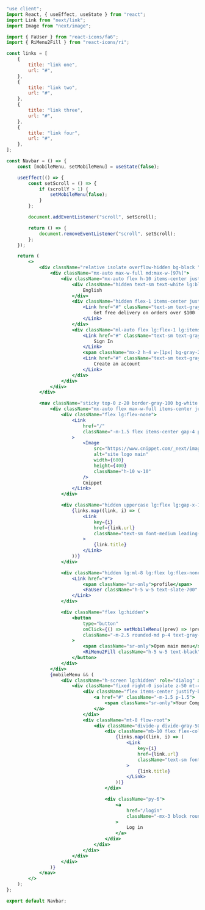 ```jsx
"use client";
import React, { useEffect, useState } from "react";
import Link from "next/link";
import Image from "next/image";

import { FaUser } from "react-icons/fa6";
import { RiMenu2Fill } from "react-icons/ri";

const links = [
    {
        title: "link one",
        url: "#",
    },
    {
        title: "link two",
        url: "#",
    },
    {
        title: "link three",
        url: "#",
    },
    {
        title: "link four",
        url: "#",
    },
];

const Navbar = () => {
    const [mobileMenu, setMobileMenu] = useState(false);

    useEffect(() => {
        const setScroll = () => {
            if (scrollY > 1) {
                setMobileMenu(false);
            }
        };

        document.addEventListener("scroll", setScroll);

        return () => {
            document.removeEventListener("scroll", setScroll);
        };
    });

    return (
        <>
            <div className="relative isolate overflow-hidden bg-black ">
                <div className="mx-auto max-w-full md:max-w-[97%]">
                    <div className="mx-auto flex h-10 items-center justify-between px-4 sm:px-6 lg:px-8">
                        <div className="hidden text-sm text-white lg:block lg:flex-1">
                            English
                        </div>
                        <div className="hidden flex-1 items-center justify-center lg:flex">
                            <Link href="#" className="text-sm text-gray-200">
                                Get free delivery on orders over $100
                            </Link>
                        </div>
                        <div className="ml-auto flex lg:flex-1 lg:items-center lg:justify-end lg:gap-2">
                            <Link href="#" className="text-sm text-gray-100">
                                Sign In
                            </Link>
                            <span className="mx-2 h-4 w-[1px] bg-gray-200"></span>
                            <Link href="#" className="text-sm text-gray-100">
                                Create an account
                            </Link>
                        </div>
                    </div>
                </div>
            </div>

            <nav className="sticky top-0 z-20 border-gray-100 bg-white py-6">
                <div className="mx-auto flex max-w-full items-center justify-between px-6 md:max-w-[97%] lg:px-8">
                    <div className="flex lg:flex-none">
                        <Link
                            href="/"
                            className="-m-1.5 flex items-center gap-4 p-1.5 text-2xl text-black"
                        >
                            <Image
                                src="https://www.cnippet.com/_next/image?url=%2F_next%2Fstatic%2Fmedia%2Ficon.2586383c.png&w=640&q=75"
                                alt="site logo main"
                                width={680}
                                height={400}
                                className="h-10 w-10"
                            />
                            Cnippet
                        </Link>
                    </div>

                    <div className="hidden uppercase lg:flex lg:gap-x-12">
                        {links.map((link, i) => (
                            <Link
                                key={i}
                                href={link.url}
                                className="text-sm font-medium leading-6 text-gray-700 hover:text-black"
                            >
                                {link.title}
                            </Link>
                        ))}
                    </div>

                    <div className="hidden lg:ml-8 lg:flex lg:flex-none lg:items-center lg:gap-4 lg:pl-8">
                        <Link href="#">
                            <span className="sr-only">profile</span>
                            <FaUser className="h-5 w-5 text-slate-700" />
                        </Link>
                    </div>

                    <div className="flex lg:hidden">
                        <button
                            type="button"
                            onClick={() => setMobileMenu((prev) => !prev)}
                            className="-m-2.5 rounded-md p-4 text-gray-900"
                        >
                            <span className="sr-only">Open main menu</span>
                            <RiMenu2Fill className="h-5 w-5 text-black" />
                        </button>
                    </div>
                </div>
                {mobileMenu && (
                    <div className="h-screen lg:hidden" role="dialog" aria-modal="true">
                        <div className="fixed right-0 isolate z-50 mt-4 h-full w-full overflow-hidden border-t bg-white bg-opacity-80 bg-clip-padding px-6 py-3 backdrop-blur-lg backdrop-filter sm:max-w-sm">
                            <div className="flex items-center justify-between">
                                <a href="#" className="-m-1.5 p-1.5">
                                    <span className="sr-only">Your Company</span>
                                </a>
                            </div>
                            <div className="mt-8 flow-root">
                                <div className="divide-y divide-gray-500/10">
                                    <div className="mb-10 flex flex-col gap-4 uppercase">
                                        {links.map((link, i) => (
                                            <Link
                                                key={i}
                                                href={link.url}
                                                className="text-sm font-medium leading-6 text-gray-700 hover:text-black"
                                            >
                                                {link.title}
                                            </Link>
                                        ))}
                                    </div>

                                    <div className="py-6">
                                        <a
                                            href="/login"
                                            className="-mx-3 block rounded-lg px-3 py-2.5 text-base uppercase text-gray-700 hover:bg-gray-50"
                                        >
                                            Log in
                                        </a>
                                    </div>
                                </div>
                            </div>
                        </div>
                    </div>
                )}
            </nav>
        </>
    );
};

export default Navbar;
```